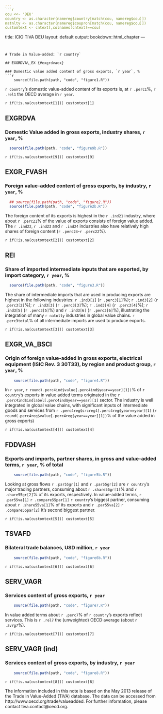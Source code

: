 ---
```{r preamble, echo = FALSE}
cou <<- 'DEU'
country <- as.character(namereg$country[match(cou, namereg$cou)])
natnlty <- as.character(namereg$coupron[match(cou, namereg$cou)])
customtext <- cntext[,colnames(cntext)==cou]
```
title: ICIO TiVA DEU
layout: default
output: bookdown::html_chapter
---
	   
# Trade in Value-added: `r country`

## EXGRDVA\_EX {#exgrdvaex}

### Domestic value added content of gross exports, `r year`, %
```{r fig1, fig.path="figures/report_icio_tiva/DEU/", fig.height=5, fig.width=10, echo=FALSE, message=FALSE}
	source(file.path(path, "code", "figure1.R"))
```

`r country`'s domestic value-added content of its exports is, at `r .perc1`%, `r .rel1` the OECD average in `r year`.

`r if(!is.na(customtext[1])) customtext[1]`

## EXGRDVA {#exgrdva}

### Domestic Value added in gross exports, industry shares, `r year`, %
```{r fig9, fig.path="figures/report_icio_tiva/DEU/", fig.height=5, fig.width=10, echo=FALSE, message=FALSE}
  source(file.path(path, "code", "figure9b.R"))
```

`r if(!is.na(customtext[9])) customtext[9]`

## EXGR\_FVASH {#exgrfvash}

### Foreign value-added content of gross exports, by industry, `r year`, %
```{r fig2, fig.path="figures/report_icio_tiva/DEU/", fig.height=5, fig.width=10, echo=FALSE, message=FALSE}
  ## source(file.path(path, "code", "figure2.R"))
  source(file.path(path, "code", "figure2b.R"))
```

The foreign content of its exports is highest in the `r .ind21` industry, where about `r .perc21`% of the value of exports consists of foreign value added.
The `r .ind22`, `r .ind23` and `r .ind24` industries also have relatively high shares of foreign content (`r .perc24`-`r .perc22`%).

`r if(!is.na(customtext[2])) customtext[2]`


## REI {#rei}

### Share of imported intermediate inputs that are exported, by import category, `r year`, %
```{r fig3, fig.path="figures/report_icio_tiva/DEU/", fig.height=5, fig.width=10, echo=FALSE, message=FALSE}
  source(file.path(path, "code", "figure3.R"))
```
  
The share of intermediate imports that are used in producing exports are highest in the following industries:
`r .ind3[1]` (`r .perc3[1]`%);
`r .ind3[2]` (`r .perc3[2]`%);
`r .ind3[3]` (`r .perc3[3]`%);
`r .ind3[4]` (`r .perc3[4]`%);
`r .ind3[5]` (`r .perc3[5]`%) and
`r .ind3[6]` (`r .perc3[6]`%),
illustrating the integration of many `r natnlty` industries in global value chains.
`r .perc3total`% of all intermediate imports are used to produce exports.

`r if(!is.na(customtext[3])) customtext[3]`


## EXGR\_VA\_BSCI {#exgrvabsci}
### Origin of foreign value-added in gross exports, electrical equipment (ISIC Rev. 3 30T33), by region and product group, `r year`, %
```{r fig4, fig.path="figures/report_icio_tiva/DEU/", fig.height=6, fig.width=10, echo=FALSE, message=FALSE}
	source(file.path(path, "code", "figure4.R"))
```

In `r year`,
`r round(.perc4ind$value[.perc4ind$year==year][1])`% of
`r country`'s exports in value added terms originated in the
`r .perc4ind$indlabel[.perc4ind$year==year][1]` sector. The industry is well integrated in global value chains, with significant inputs of intermediate goods and services from `r .perc4reg$srcreg4[.perc4reg$year==year][1]` (`r round(.perc4reg$value[.perc4reg$year==year][1])`% of the value added in gross exports)

`r if(!is.na(customtext[4])) customtext[4]`


## FDDVASH {#fddvash}

### Exports and imports, partner shares, in gross and value-added terms, `r year`, % of total
```{r fig5, fig.path="figures/report_icio_tiva/DEU/", fig.height=4, fig.width=10, echo=FALSE, message=FALSE}
	source(file.path(path, "code", "figure5b.R"))
```

Looking at gross flows `r .par55gr[1]` and `r .par55gr[2]` are `r country`'s major trading partners, consuming about `r .share55gr[1]`% and `r .share55gr[2]`% of its exports, respectively.
In value-added terms, `r .par55va[1]` `r .compare55par[1]` `r country`'s biggest partner, consuming about `r .share55va[1]`% of its exports and `r .par55va[2]` `r .compare55par[2]` it's second biggest partner.

`r if(!is.na(customtext[5])) customtext[5]`

## TSVAFD {#tsvafd}

### Bilateral trade balances, USD million, `r year`
```{r fig6, fig.path="figures/report_icio_tiva/DEU/", fig.height=4, fig.width=10, echo=FALSE, message=FALSE}
	source(file.path(path, "code", "figure6b.R"))
```

`r if(!is.na(customtext[6])) customtext[6]`

## SERV\_VAGR {#servvagr}

### Services content of gross exports, `r year`
```{r fig7, fig.path="figures/report_icio_tiva/DEU/", fig.height=6, fig.width=10, echo=FALSE, message=FALSE}
	source(file.path(path, "code", "figure7.R"))
```
  
In value added terms about `r .perc7`% of `r country`'s exports reflect services.
This is `r .rel7` the (unweighted) OECD average (about `r .avrg7`%).

`r if(!is.na(customtext[7])) customtext[7]`

## SERV\_VAGR (ind) {#servvagrind}

### Services content of gross exports, by industry, `r year`
```{r fig8, fig.path="figures/report_icio_tiva/DEU/", fig.height=5, fig.width=10, echo=FALSE, message=FALSE}
	source(file.path(path, "code", "figure8.R"))
```

`r if(!is.na(customtext[8])) customtext[8]`

The information included in this note is based on the May 2013 release of the Trade in Value-Added (TiVA) database. The data can be accessed from http://www.oecd.org/trade/valueadded. For further information, please contact tiva.contact@oecd.org.
